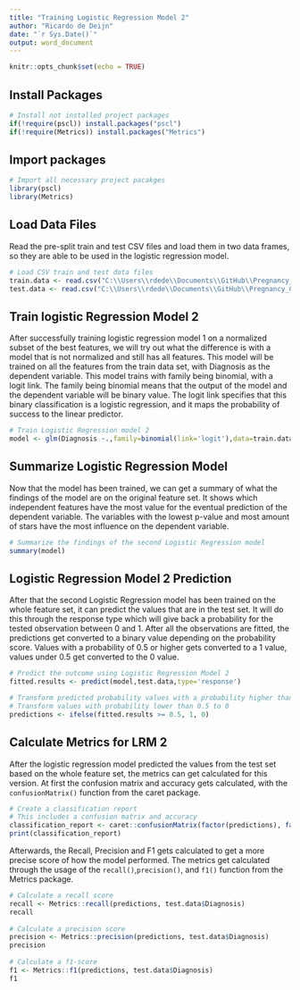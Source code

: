 ```yaml
---
title: "Training Logistic Regression Model 2"
author: "Ricardo de Deijn"
date: "`r Sys.Date()`"
output: word_document
---
```


```r
knitr::opts_chunk$set(echo = TRUE)
```

## Install Packages
``` r
# Install not installed project packages
if(!require(pscl)) install.packages("pscl")
if(!require(Metrics)) install.packages("Metrics")
```


## Import packages
``` r
# Import all necessary project pacakges
library(pscl)
library(Metrics)
```

## Load Data Files
Read the pre-split train and test CSV files and load them in two data frames, so they are able to be used in the logistic regression model.
``` r
# Load CSV train and test data files
train.data <- read.csv("C:\\Users\\rdede\\Documents\\GitHub\\Pregnancy_Caused_Diabetes_Predictor\\data\\train_data.csv") 
test.data <- read.csv("C:\\Users\\rdede\\Documents\\GitHub\\Pregnancy_Caused_Diabetes_Predictor\\data\\test_data.csv")
```

## Train logistic Regression Model 2
After successfully training logistic regression model 1 on a normalized subset of the best features, we will try out what the difference is with a model that is not normalized and still has all features. This model will be trained on all the features from the train data set, with Diagnosis as the dependent variable.
This model trains with family being binomial, with a logit link. The family being binomial means that the output of the model and the dependent variable will be binary value. The logit link specifies that this binary classification is a logistic regression, and it maps the probability of success to the linear predictor.
``` r
# Train Logistic Regression model 2
model <- glm(Diagnosis ~.,family=binomial(link='logit'),data=train.data)
```

## Summarize Logistic Regression Model
Now that the model has been trained, we can get a summary of what the findings of the model are on the original feature set. It shows which independent features have the most value for the eventual prediction of the dependent variable. The variables with the lowest p-value and most amount of stars have the most influence on the dependent variable.
``` r
# Summarize the findings of the second Logistic Regression model
summary(model)
```

## Logistic Regression Model 2 Prediction
After that the second Logistic Regression model has been trained on the whole feature set, it can predict the values that are in the test set. It will do this through the response type which will give back a probability for the tested observation between 0 and 1. 
After all the observations are fitted, the predictions get converted to a binary value depending on the probability score. Values with a probability of 0.5 or higher gets converted to a 1 value, values under 0.5 get converted to the 0 value.
``` r
# Predict the outcome using Logistic Regression Model 2
fitted.results <- predict(model,test.data,type='response')

# Transform predicted probability values with a probability higher than 0.5 to 1
# Transform values with probability lower than 0.5 to 0
predictions <- ifelse(fitted.results >= 0.5, 1, 0)
```
## Calculate Metrics for LRM 2
After the logistic regression model predicted the values from the test set based on the whole feature set, the metrics can get calculated for this version. At first the confusion matrix and accuracy gets calculated, with the `confusionMatrix()` function from the caret package.
``` r
# Create a classification report
# This includes a confusion matrix and accuracy
classification_report <- caret::confusionMatrix(factor(predictions), factor(test.data$Diagnosis))
print(classification_report)
```

Afterwards, the Recall, Precision and F1 gets calculated to get a more precise score of how the model performed. The metrics get calculated through the usage of the `recall()`,`precision()`, and `f1()` function from the Metrics package.
``` r
# Calculate a recall score
recall <- Metrics::recall(predictions, test.data$Diagnosis)
recall
 
# Calculate a precision score
precision <- Metrics::precision(predictions, test.data$Diagnosis)
precision
 
# Calculate a f1-score
f1 <- Metrics::f1(predictions, test.data$Diagnosis)
f1
```